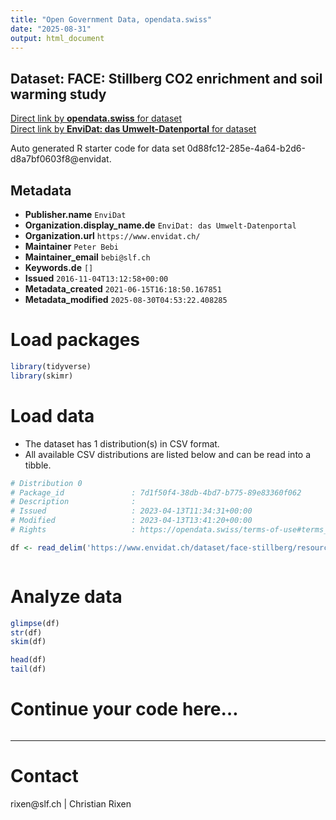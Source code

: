 ```yaml
---
title: "Open Government Data, opendata.swiss"
date: "2025-08-31"
output: html_document
---
```


## Dataset: FACE: Stillberg CO2 enrichment and soil warming study



[Direct link by **opendata.swiss** for dataset](https://opendata.swiss/de/dataset/face-stillberg-co2-enrichment-and-soil-warming-study)<br>
[Direct link by **EnviDat: das Umwelt-Datenportal** for dataset](https://www.envidat.ch/#/metadata/face-stillberg)

Auto generated R starter code for data set 0d88fc12-285e-4a64-b2d6-d8a7bf0603f8@envidat.

## Metadata

- **Publisher.name** `EnviDat`
- **Organization.display_name.de** `EnviDat: das Umwelt-Datenportal`
- **Organization.url** `https://www.envidat.ch/`
- **Maintainer** `Peter Bebi`
- **Maintainer_email** `bebi@slf.ch`
- **Keywords.de** `[]`
- **Issued** `2016-11-04T13:12:58+00:00`
- **Metadata_created** `2021-06-15T16:18:50.167851`
- **Metadata_modified** `2025-08-30T04:53:22.408285`


# Load packages

```r

library(tidyverse)
library(skimr)

```

# Load data

-   The dataset has 1 distribution(s) in CSV format.
-   All available CSV distributions are listed below and can be read into a tibble.

```r

# Distribution 0
# Package_id               : 7d1f50f4-38db-4bd7-b775-89e83360f062
# Description              : 
# Issued                   : 2023-04-13T11:34:31+00:00
# Modified                 : 2023-04-13T13:41:20+00:00
# Rights                   : https://opendata.swiss/terms-of-use#terms_by

df <- read_delim('https://www.envidat.ch/dataset/face-stillberg/resource/eb14b5cf-974f-402a-9cf6-1cc95bd0a7dd')



```

# Analyze data

```r

glimpse(df)
str(df)
skim(df)

head(df)
tail(df)

```

# Continue your code here...

```r

```

------------------------------------------------------------------------

# Contact

rixen@slf.ch | Christian Rixen
